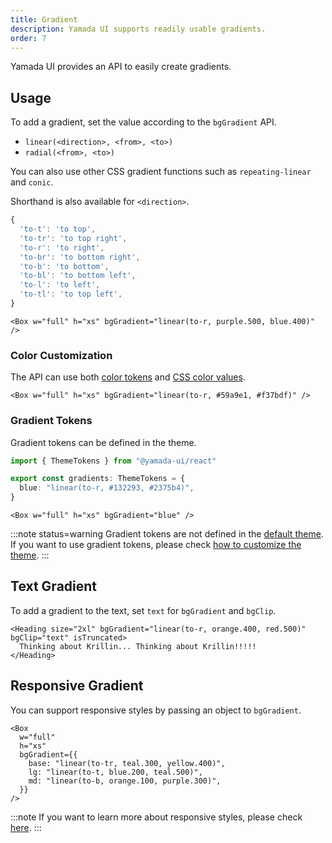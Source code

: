 ```yaml
---
title: Gradient
description: Yamada UI supports readily usable gradients.
order: 7
---
```


Yamada UI provides an API to easily create gradients.

## Usage

To add a gradient, set the value according to the `bgGradient` API.

- `linear(<direction>, <from>, <to>)`
- `radial(<from>, <to>)`

You can also use other CSS gradient functions such as `repeating-linear` and `conic`.

Shorthand is also available for `<direction>`.

```ts
{
  'to-t': 'to top',
  'to-tr': 'to top right',
  'to-r': 'to right',
  'to-br': 'to bottom right',
  'to-b': 'to bottom',
  'to-bl': 'to bottom left',
  'to-l': 'to left',
  'to-tl': 'to top left',
}
```

```tsx
<Box w="full" h="xs" bgGradient="linear(to-r, purple.500, blue.400)" />
```

### Color Customization

The API can use both [color tokens](/styled-system/theming/default-theme#colors) and [CSS color values](https://developer.mozilla.org/ja/Web/CSS/color).

```tsx
<Box w="full" h="xs" bgGradient="linear(to-r, #59a9e1, #f37bdf)" />
```

### Gradient Tokens

Gradient tokens can be defined in the theme.

```ts
import { ThemeTokens } from "@yamada-ui/react"

export const gradients: ThemeTokens = {
  blue: "linear(to-r, #132293, #2375b4)",
}
```

```tsx
<Box w="full" h="xs" bgGradient="blue" />
```

:::note status=warning
Gradient tokens are not defined in the [default theme](/styled-system/theming/default-theme). If you want to use gradient tokens, please check [how to customize the theme](/styled-system/theming/customize-theme).
:::

## Text Gradient

To add a gradient to the text, set `text` for `bgGradient` and `bgClip`.

```tsx
<Heading size="2xl" bgGradient="linear(to-r, orange.400, red.500)" bgClip="text" isTruncated>
  Thinking about Krillin... Thinking about Krillin!!!!!
</Heading>
```

## Responsive Gradient

You can support responsive styles by passing an object to `bgGradient`.

```tsx
<Box
  w="full"
  h="xs"
  bgGradient={{
    base: "linear(to-tr, teal.300, yellow.400)",
    lg: "linear(to-t, blue.200, teal.500)",
    md: "linear(to-b, orange.100, purple.300)",
  }}
/>
```

:::note
If you want to learn more about responsive styles, please check [here](/styled-system/responsive-styles).
:::

